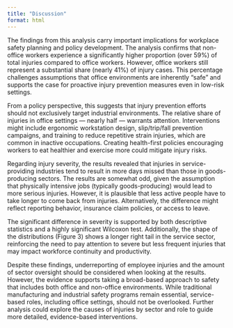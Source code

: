 ```yaml
---
title: "Discussion"
format: html
---
```


The findings from this analysis carry important implications for workplace safety planning and policy development. The analysis confirms that non-office workers experience a significantly higher proportion (over 59%) of total injuries compared to office workers. However, office workers still represent a substantial share (nearly 41%) of injury cases. This percentage challenges assumptions that office environments are inherently "safe" and supports the case for proactive injury prevention measures even in low-risk settings.

From a policy perspective, this suggests that injury prevention efforts should not exclusively target industrial environments. The relative share of injuries in office settings — nearly half — warrants attention. Interventions might include ergonomic workstation design, slip/trip/fall prevention campaigns, and training to reduce repetitive strain injuries, which are common in inactive occupations. Creating health-first policies encouraging workers to eat healthier and exercise more could mitigate injury risks.

Regarding injury severity, the results revealed that injuries in service-providing industries tend to result in more days missed than those in goods-producing sectors. The results are somewhat odd, given the assumption that physically intensive jobs (typically goods-producing) would lead to more serious injuries. However, it is plausible that less active people have to take longer to come back from injuries. Alternatively, the difference might reflect reporting behavior, insurance claim policies, or access to leave.

The significant difference in severity is supported by both descriptive statistics and a highly significant Wilcoxon test. Additionally, the shape of the distributions (Figure 3) shows a longer right tail in the service sector, reinforcing the need to pay attention to severe but less frequent injuries that may impact workforce continuity and productivity.

Despite these findings, underreporting of employee injuries and the amount of sector oversight should be considered when looking at the results. However, the evidence supports taking a broad-based approach to safety that includes both office and non-office environments. While traditional manufacturing and industrial safety programs remain essential, service-based roles, including office settings, should not be overlooked. Further analysis could explore the causes of injuries by sector and role to guide more detailed, evidence-based interventions. 
